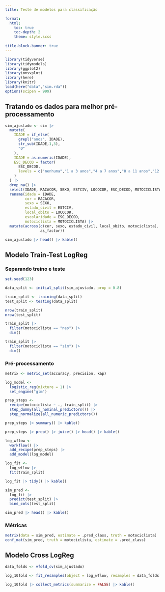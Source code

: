 ```yaml
---
title: Teste de modelos para classificação

format: 
  html: 
    toc: true
    toc-depth: 2
    theme: style.scss  
        
title-block-banner: true
---
```


```r
library(tidyverse)
library(tidymodels)
library(ggplot2)
library(onsvplot)
library(here)
library(knitr)
load(here("data","sim.rda"))
options(scipen = 999)
```

## Tratando os dados para melhor pré-processamento

```r
sim_ajustado <- sim |> 
  mutate(
    IDADE = if_else(
      grepl("anos", IDADE),
      str_sub(IDADE,1,3),
      "0"
    ),
    IDADE = as.numeric(IDADE),
    ESC_DECOD = factor(
      ESC_DECOD,
      levels = c("nenhuma","1 a 3 anos","4 a 7 anos","8 a 11 anos","12 a mais")
    )
  ) |> 
  drop_na() |> 
  select(IDADE, RACACOR, SEXO, ESTCIV, LOCOCOR, ESC_DECOD, MOTOCICLISTA) |> 
  rename(idade = IDADE,
         cor = RACACOR,
         sexo = SEXO,
         estado_civil = ESTCIV,
         local_obito = LOCOCOR,
         escolaridade = ESC_DECOD,
         motociclista = MOTOCICLISTA) |> 
  mutate(across(c(cor, sexo, estado_civil, local_obito, motociclista), 
                as_factor))

sim_ajustado |> head() |> kable()
```

## Modelo Train-Test LogReg

### Separando treino e teste

```r
set.seed(123)

data_split <- initial_split(sim_ajustado, prop = 0.8)

train_split <- training(data_split)
test_split <- testing(data_split)

nrow(train_split)
nrow(test_split)
```

```r
train_split |> 
  filter(motociclista == "nao") |> 
  dim()

train_split |> 
  filter(motociclista == "sim") |> 
  dim()
```

### Pré-processamento

```r
metrix <- metric_set(accuracy, precision, kap)

log_model <- 
  logistic_reg(mixture = 1) |> 
  set_engine("glm")

prep_steps <- 
  recipe(motociclista ~ ., train_split) |>
  step_dummy(all_nominal_predictors()) |> 
  step_normalize(all_numeric_predictors())

prep_steps |> summary() |> kable()

prep_steps |> prep() |> juice() |> head() |> kable()
```

```r
log_wflow <- 
  workflow() |> 
  add_recipe(prep_steps) |> 
  add_model(log_model)

log_fit <-
  log_wflow |> 
  fit(train_split)

log_fit |> tidy() |> kable()
```


```r
sim_pred <- 
  log_fit |> 
  predict(test_split) |> 
  bind_cols(test_split)

sim_pred |> head() |> kable()
```

### Métricas

```r
metrix(data = sim_pred, estimate = .pred_class, truth = motociclista) |> kable()
conf_mat(sim_pred, truth = motociclista, estimate = .pred_class)
```

## Modelo Cross LogReg

```r
data_folds <- vfold_cv(sim_ajustado)

log_10fold <- fit_resamples(object = log_wflow, resamples = data_folds)

log_10fold |> collect_metrics(summarize = FALSE) |> kable()
```